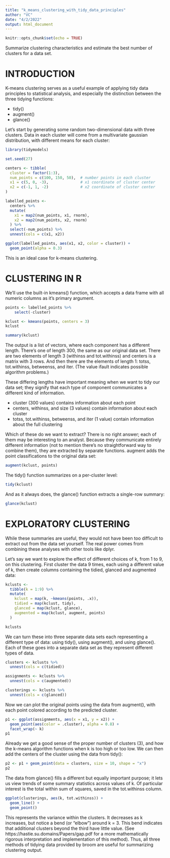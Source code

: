 ```yaml
---
title: "k_means_clustering_with_tidy_data_principles"
author: "VC"
date: "4/2/2022"
output: html_document
---
```


```r
knitr::opts_chunk$set(echo = TRUE)
```

Summarize clustering characteristics and estimate the best number of clusters for a data set.


# INTRODUCTION

K-means clustering serves as a useful example of applying tidy data principles to statistical analysis, and especially the distinction between the three tidying functions:

- tidy()
- augment()
- glance()

Let’s start by generating some random two-dimensional data with three clusters. Data in each cluster will come from a multivariate gaussian distribution, with different means for each cluster:

```r
library(tidymodels)

set.seed(27)

centers <- tibble(
  cluster = factor(1:3), 
  num_points = c(100, 150, 50),  # number points in each cluster
  x1 = c(5, 0, -3),              # x1 coordinate of cluster center
  x2 = c(-1, 1, -2)              # x2 coordinate of cluster center
)

labelled_points <- 
  centers %>%
  mutate(
    x1 = map2(num_points, x1, rnorm),
    x2 = map2(num_points, x2, rnorm)
  ) %>% 
  select(-num_points) %>% 
  unnest(cols = c(x1, x2))

ggplot(labelled_points, aes(x1, x2, color = cluster)) +
  geom_point(alpha = 0.3)

```

This is an ideal case for k-means clustering.


# CLUSTERING IN R

We’ll use the built-in kmeans() function, which accepts a data frame with all numeric columns as it’s primary argument.

```r
points <- labelled_points %>% 
    select(-cluster)

kclust <- kmeans(points, centers = 3)
kclust

summary(kclust)
```

The output is a list of vectors, where each component has a different length. There’s one of length 300, the same as our original data set. There are two elements of length 3 (withinss and tot.withinss) and centers is a matrix with 3 rows. And then there are the elements of length 1: totss, tot.withinss, betweenss, and iter. (The value ifault indicates possible algorithm problems.)

These differing lengths have important meaning when we want to tidy our data set; they signify that each type of component communicates a different kind of information.

- cluster (300 values) contains information about each point
- centers, withinss, and size (3 values) contain information about each cluster
- totss, tot.withinss, betweenss, and iter (1 value) contain information about the full clustering

Which of these do we want to extract? There is no right answer; each of them may be interesting to an analyst. Because they communicate entirely different information (not to mention there’s no straightforward way to combine them), they are extracted by separate functions. augment adds the point classifications to the original data set:

```r
augment(kclust, points)
```

The tidy() function summarizes on a per-cluster level:

```r
tidy(kclust)
```

And as it always does, the glance() function extracts a single-row summary:

```r
glance(kclust)
```


# EXPLORATORY CLUSTERING

While these summaries are useful, they would not have been too difficult to extract out from the data set yourself. The real power comes from combining these analyses with other tools like dplyr.

Let’s say we want to explore the effect of different choices of k, from 1 to 9, on this clustering. First cluster the data 9 times, each using a different value of k, then create columns containing the tidied, glanced and augmented data:

```r
kclusts <- 
  tibble(k = 1:9) %>%
  mutate(
    kclust = map(k, ~kmeans(points, .x)),
    tidied = map(kclust, tidy),
    glanced = map(kclust, glance),
    augmented = map(kclust, augment, points)
  )

kclusts
```

We can turn these into three separate data sets each representing a different type of data: using tidy(), using augment(), and using glance(). Each of these goes into a separate data set as they represent different types of data.

```r
clusters <- kclusts %>%
  unnest(cols = c(tidied))

assignments <- kclusts %>% 
  unnest(cols = c(augmented))

clusterings <- kclusts %>%
  unnest(cols = c(glanced))

```

Now we can plot the original points using the data from augment(), with each point colored according to the predicted cluster.

```r
p1 <- ggplot(assignments, aes(x = x1, y = x2)) +
  geom_point(aes(color = .cluster), alpha = 0.8) + 
  facet_wrap(~ k)
p1
```

Already we get a good sense of the proper number of clusters (3), and how the k-means algorithm functions when k is too high or too low. We can then add the centers of the cluster using the data from tidy():

```r
p2 <- p1 + geom_point(data = clusters, size = 10, shape = "x")
p2
```

The data from glance() fills a different but equally important purpose; it lets us view trends of some summary statistics across values of k. Of particular interest is the total within sum of squares, saved in the tot.withinss column.

```r
ggplot(clusterings, aes(k, tot.withinss)) +
  geom_line() +
  geom_point()
```

This represents the variance within the clusters. It decreases as k increases, but notice a bend (or “elbow”) around k = 3. This bend indicates that additional clusters beyond the third have little value. (See https://hastie.su.domains/Papers/gap.pdf for a more mathematically rigorous interpretation and implementation of this method). Thus, all three methods of tidying data provided by broom are useful for summarizing clustering output.